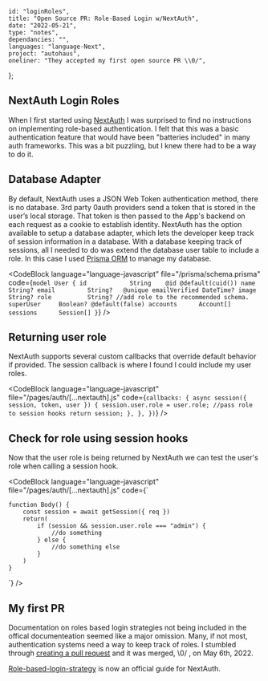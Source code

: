 
    id: "loginRoles",
    title: "Open Source PR: Role-Based Login w/NextAuth",
    date: "2022-05-21",
    type: "notes",
    dependancies: "",
    languages: "language-Next",
    project: "autohaus",
    oneliner: "They accepted my first open source PR \\0/",
};

## NextAuth Login Roles

When I first started using [NextAuth](https://next-auth.js.org/getting-started/introduction) I was surprised to find no instructions on implementing role-based
authentication. I felt that this was a basic authentication feature that would have been "batteries included" in many auth frameworks. This was a bit puzzling, but I knew there had to be
a way to do it.

## Database Adapter

By default, NextAuth uses a JSON Web Token authentication method, there is no database. 3rd party 0auth providers send a token that is stored in the user’s local storage. That token is then passed 
to the App's backend on each request as a cookie to establish identity. NextAuth has the option available to setup a database adapter, which lets the developer keep track of session information in a database. 
With a database keeping track of sessions, all I needed to do was extend the database user table to include a role. In this case I used [Prisma ORM](https://www.prisma.io/) to manage my database.

<CodeBlock
    language="language-javascript"
    file="/prisma/schema.prisma"
    code={`
    model User {
    id            String    @id @default(cuid())
    name          String?
    email         String?   @unique
    emailVerified DateTime?
    image         String?
    role          String? //add role to the recommended schema.
    superUser     Boolean? @default(false)
    accounts      Account[]
    sessions      Session[]
    }
`}
/>

## Returning user role

NextAuth supports several custom callbacks that override default behavior if provided. The session callback is where I found I could include my user roles.

<CodeBlock
    language="language-javascript"
    file="/pages/auth/[...nextauth].js"
    code={`
        callbacks: {
            async session({ session, token, user }) {
                session.user.role = user.role; //pass role to session hooks
                return session;
            },
        },
    })
`}
/>

## Check for role using session hooks

Now that the user role is being returned by NextAuth we can test the user's role when calling a session hook.

<CodeBlock
    language="language-javascript"
    file="/pages/auth/[...nextauth].js"
    code={`

    function Body() {
        const session = await getSession({ req })
        return(
            if (session && session.user.role === "admin") {
                //do something
            } else {
                //do something else
            }
        )
    }

`}
/>

## My first PR

Documentation on roles based login strategies not being included in the offical documenteation seemed like a major omission. Many, if not most, authentication systems need a way to keep track of roles. 
I stumbled through [creating a pull request](https://github.com/nextauthjs/next-auth/pull/4449) and it was merged, \\0/ , on May 6th, 2022.

[Role-based-login-strategy](https://next-auth.js.org/tutorials/role-based-login-strategy) is now an official guide for NextAuth.
